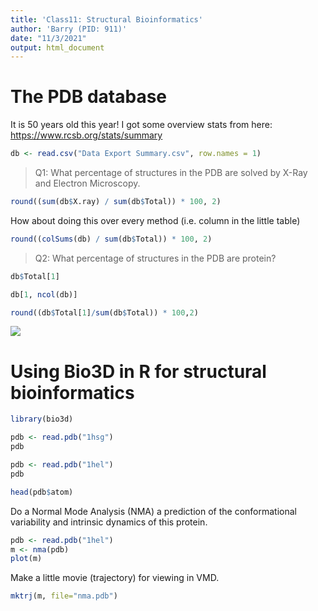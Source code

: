 ```yaml
---
title: 'Class11: Structural Bioinformatics'
author: 'Barry (PID: 911)'
date: "11/3/2021"
output: html_document
---
```


# The PDB database

It is 50 years old this year! I got some overview stats from here: <https://www.rcsb.org/stats/summary>

```r
db <- read.csv("Data Export Summary.csv", row.names = 1)
```

> Q1: What percentage of structures in the PDB are solved by X-Ray and Electron Microscopy.

```r
round((sum(db$X.ray) / sum(db$Total)) * 100, 2)
```

How about doing this over every method (i.e. column in the little table)

```r
round((colSums(db) / sum(db$Total)) * 100, 2)
```

> Q2: What percentage of structures in the PDB are protein?

```r
db$Total[1]
```

```r
db[1, ncol(db)]
```

```r
round((db$Total[1]/sum(db$Total)) * 100,2)
```

![](myvmdpic.png)


# Using Bio3D in R for structural bioinformatics

```r
library(bio3d)

pdb <- read.pdb("1hsg")
pdb
```

```r
pdb <- read.pdb("1hel")
pdb
```
```r
head(pdb$atom)
```
Do a Normal Mode Analysis (NMA) a prediction of the conformational variability and intrinsic dynamics of this protein.
```r
pdb <- read.pdb("1hel")
m <- nma(pdb)
plot(m)
```
Make a little movie (trajectory) for viewing in VMD.
```r
mktrj(m, file="nma.pdb")
```


